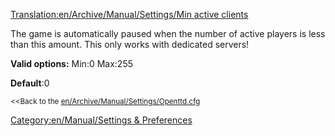 [[Translation:en/Archive/Manual/Settings/Min active clients]]


[[Category:en/Manual/Settings & Preferences]]
The game is automatically paused when the number of active players is less than this amount. This only works with dedicated servers!

'''Valid options:''' Min:0 Max:255

'''Default''':0

<small><<Back to the [[en/Archive/Manual/Settings/Openttd.cfg]]</small>